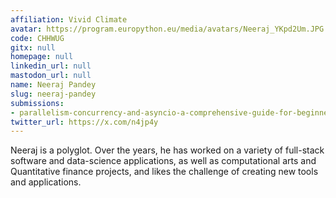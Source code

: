 ```yaml
---
affiliation: Vivid Climate
avatar: https://program.europython.eu/media/avatars/Neeraj_YKpd2Um.JPG
code: CHHWUG
gitx: null
homepage: null
linkedin_url: null
mastodon_url: null
name: Neeraj Pandey
slug: neeraj-pandey
submissions:
- parallelism-concurrency-and-asyncio-a-comprehensive-guide-for-beginners
twitter_url: https://x.com/n4jp4y
---
```


Neeraj is a polyglot. Over the years, he has worked on a variety of full-stack software and data-science applications, as well as computational arts and Quantitative finance projects, and likes the challenge of creating new tools and applications.
